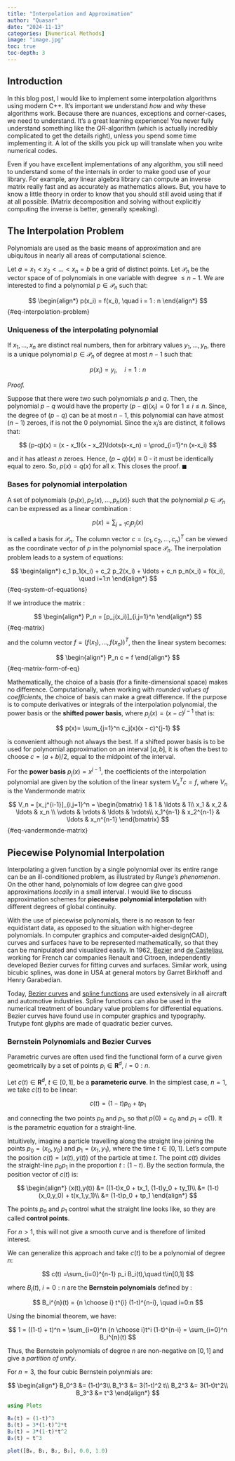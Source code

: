 ```yaml
---
title: "Interpolation and Approximation"
author: "Quasar"
date: "2024-11-13"
categories: [Numerical Methods]      
image: "image.jpg"
toc: true
toc-depth: 3
---
```


## Introduction

In this blog post, I would like to implement some interpolation algorithms using modern C++. It's important we understand *how* and *why* these algorithms work. Because there are nuances, exceptions and corner-cases, we need to understand. It's a great learning experience! You never fully understand something like the $QR$-algorithm (which is actually incredibly complicated to get the details right), unless you spend some time implementing it. A lot of the skills you pick up will translate when you write numerical codes.

Even if you have excellent implementations of any algorithm, you still need to understand some of the internals in order to make good use of your library. For example, any linear algebra library can compute an inverse matrix really fast and as accurately as mathematics allows. But, you have to know a little theory in order to know that you should still avoid using that if at all possible. (Matrix decomposition and solving without explicitly computing the inverse is better, generally speaking). 

## The Interpolation Problem

Polynomials are used as the basic means of approximation and are ubiquitous in nearly all areas of computational science. 

Let $a=x_1 < x_2 < \ldots < x_n = b$ be a grid of distinct points. Let $\mathcal{P}_n$ be the vector space of of polynomials in one variable with degree $\leq n - 1$. We are interested to find a polynomial $p \in \mathcal{P}_n$ such that:

$$
\begin{align*}
p(x_i) = f(x_i), \quad i = 1 : n
\end{align*}
$$ {#eq-interpolation-problem}

::: {#thm-uniqueness-of-the-interpolating-polynomial}

### Uniqueness of the interpolating polynomial

If $x_1,\ldots,x_n$ are distinct real numbers, then for arbitrary values $y_1,\ldots,y_n$, there is a unique polynomial $p\in \mathcal{P}_{n}$ of degree at most $n-1$ such that:

$$p(x_i) = y_i,  \quad i = 1 : n$$
:::

*Proof.*

Suppose that there were two such polynomials $p$ and $q$. Then, the polynomial $p-q$ would have the property $(p-q)(x_i)=0$ for $1 \leq i \leq n$. Since, the degree of $(p-q)$ can be at most $n-1$, this polynomial can have atmost $(n-1)$ zeroes, if is not the $0$ polynomial. Since the $x_i$'s are distinct, it follows that:

$$
(p-q)(x) = (x - x_1)(x - x_2)\ldots(x-x_n) = \prod_{i=1}^n (x-x_i)
$$

and it has atleast $n$ zeroes. Hence, $(p-q)(x)\equiv 0$ - it must be identically equal to zero. So, $p(x) = q(x)$ for all $x$. This closes the proof. $\blacksquare$

### Bases for polynomial interpolation

A set of polynomials $\{p_1(x), p_2(x), \ldots, p_n(x)\}$ such that the polynomial $p \in \mathcal{P}_n$ can be expressed as a linear combination :

$$
p(x) = \sum_{j=1} c_j p_j(x)
$$

is called a basis for $\mathcal{P}_n$. The column vector $c=(c_1,c_2,\ldots,c_n)^T$ can be viewed as the coordinate vector of $p$ in the polynomial space $\mathcal{P}_n$. The inerpolation problem leads to a system of equations:

$$
\begin{align*}
c_1 p_1(x_i) + c_2 p_2(x_i) + \ldots + c_n p_n(x_i) = f(x_i), \quad i=1:n
\end{align*}
$$ {#eq-system-of-equations}

If we introduce the matrix :

$$
\begin{align*}
P_n = [p_j(x_i)]_{i,j=1}^n
\end{align*}
$$ {#eq-matrix}

and the column vector $f=(f(x_1),\ldots,f(x_n))^T$, then the linear system becomes:

$$
\begin{align*}
P_n c = f
\end{align*}
$$ {#eq-matrix-form-of-eq}

Mathematically, the choice of a basis (for a finite-dimensional space) makes no difference. Computationally, when working with *rounded values of coefficients*, the choice of basis can make a great difference. If the purpose is to compute derivatives or integrals of the interpolation polynomial, the power basis or the **shifted power basis**, where $p_j(x) = (x - c)^{j-1}$ that is:

$$
p(x)= \sum_{j=1}^n c_j(x)(x - c)^{j-1}
$$

is convenient although not always the best. If a shifted power basis is to be used for polynomial approximation on an interval $[a,b]$, it is often the best to choose $c = (a + b)/2$, equal to the midpoint of the interval. 

For the **power basis** $p_j(x) = x^{j-1}$, the coefficients of the interpolation polynomial are given by the solution of the linear system $V_n^T c = f$, where $V_n$ is the Vandermonde matrix

$$
V_n = [x_j^{i-1}]_{i,j=1}^n = 
\begin{bmatrix}
1 & 1 & \ldots & 1\\
x_1 & x_2 & \ldots & x_n \\
\vdots & \vdots & \ldots & \vdots\\
x_1^{n-1} & x_2^{n-1} & \ldots & x_n^{n-1}
\end{bmatrix}
$$ {#eq-vandermonde-matrix}

## Piecewise Polynomial Interpolation

Interpolating a given function by a single polynomial over its entire range can be an ill-conditioned problem, as illustrated by *Runge's phenomenon*. On the other hand, polynomials of low degree can give good approximations *locally* in a small interval. I would like to discuss approximation schemes for **piecewise polynomial interpolation** with different degrees of global continuity.

With the use of piecewise polynomials, there is no reason to fear equidistant data, as opposed to the situation with higher-degree polynomials. In computer graphics and computer-aided design(CAD), curves and surfaces have to be represented mathematically, so that they can be manipulated and visualized easily. In 1962, [Bezier](https://en.wikipedia.org/wiki/Pierre_B%C3%A9zier) and [de Casteljau](https://en.wikipedia.org/wiki/Paul_de_Casteljau), working for French car companies Renault and Citroen, independently developed Bezier curves for fitting curves and surfaces. Similar work, using bicubic splines, was done in USA at general motors by Garret Birkhoff and Henry Garabedian. 

Today, [Bezier curves](https://en.wikipedia.org/wiki/B%C3%A9zier_curve) and [spline functions](https://en.wikipedia.org/wiki/Spline_(mathematics)) are used extensively in all aircraft and automotive industries. Spline functions can also be used in the numerical treatment of boundary value problems for differential equations. Bezier curves have found use in computer graphics and typography. Trutype font glyphs are made of quadratic bezier curves. 

### Bernstein Polynomials and Bezier Curves

Parametric curves are often used find the functional form of a curve given geometrically by a set of points $p_i \in \mathbf{R}^d$, $i=0:n$. 

Let $c(t) \in \mathbf{R}^d$, $t\in[0,1]$, be a **parameteric curve**. In the simplest case, $n=1$, we take $c(t)$ to be linear:

$$
c(t) = (1-t)p_0 + tp_1
$$

and connecting the two points $p_0$ and $p_1$, so that $p(0)=c_0$ and $p_1 = c(1)$. It is the parametric equation for a straight-line. 

Intuitively, imagine a particle travelling along the straight line joining the points $p_0=(x_0,y_0)$ and $p_1=(x_1,y_1)$, where the time $t\in[0,1]$. Let's compute the position $c(t)=(x(t),y(t))$ of the particle at time $t$. The point $c(t)$ divides the straight-line $p_0p_1$ in the proportion $t:(1-t)$. By the section formula, the position vector of $c(t)$ is:

$$
\begin{align*}
(x(t),y(t)) &= ((1-t)x_0 + tx_1, (1-t)y_0 + ty_1)\\
&= (1-t)(x_0,y_0) + t(x_1,y_1)\\
&= (1-t)p_0 + tp_1
\end{align*}
$$

The points $p_0$ and $p_1$ control what the straight line looks like, so they are called **control points**.

For $n > 1$, this will not give a smooth curve and is therefore of limited interest. 

We can generalize this approach and take $c(t)$ to be a polynomial of degree $n$:

$$
c(t) =\sum_{i=0}^{n-1} p_i B_i(t),\quad t\in[0,1]
$$

where $B_i(t)$, $i=0 : n$ are the **Bernstein polynomials** defined by :

$$
B_i^{n}(t) = {n \choose i} t^{i} (1-t)^{n-i}, \quad i=0:n
$$

Using the binomial theorem, we have:

$$
1 = ((1-t) + t)^n = \sum_{i=0}^n {n \choose i}t^i (1-t)^{n-i} = \sum_{i=0}^n B_i^{n}(t)
$$

Thus, the Bernstein polynomials of degree $n$ are non-negative on $[0,1]$ and give a *partition of unity*. 

For $n=3$, the four cubic Bernstein polynmials are:

$$
\begin{align*}
B_0^3 &= (1-t)^3\\
B_1^3 &= 3(1-t)^2 t\\
B_2^3 &= 3(1-t)t^2\\
B_3^3 &= t^3
\end{align*}
$$

```julia
using Plots

B₀(t) = (1-t)^3
B₁(t) = 3*(1-t)^2*t
B₂(t) = 3*(1-t)*t^2
B₃(t) = t^3

plot([B₀, B₁, B₂, B₃], 0.0, 1.0)
```








